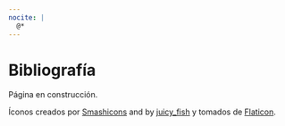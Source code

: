 ```yaml
---
nocite: |
  @*
---
```


<!-- 
Para que se incluyan todas las entradas del bib sin que estén citadas en el texto, en este documento hay que poner en el YAML:

nocite: |
  @*

y dejar sin contenido el div de abajo en este doc de referencias. 

Se supone que esto no debería hacer falta, pero es necesario por un error en Pandoc que hace que si no está, salta error. Ya fue solucionado en Pandoc y cuando alguna nueva versión de Quarto empiece a usar la nueva de Pandoc, va a funcionar.

https://github.com/quarto-dev/quarto-cli/issues/6819
https://github.com/quarto-dev/quarto-cli/discussions/11785

Si quiero poner uno o varios que no están citados tengo que poner (esto sí funciona):

nocite: |
  @item1, @item2
-->

# Bibliografía {.unnumbered}

::: en-construccion
Página en construcción.
:::

Íconos creados por [Smashicons](https://www.flaticon.com/authors/smashicons) and by [juicy_fish](https://www.flaticon.com/free-icons/code-review) y tomados de [Flaticon](https://www.flaticon.com/).

::: {#refs}
:::
